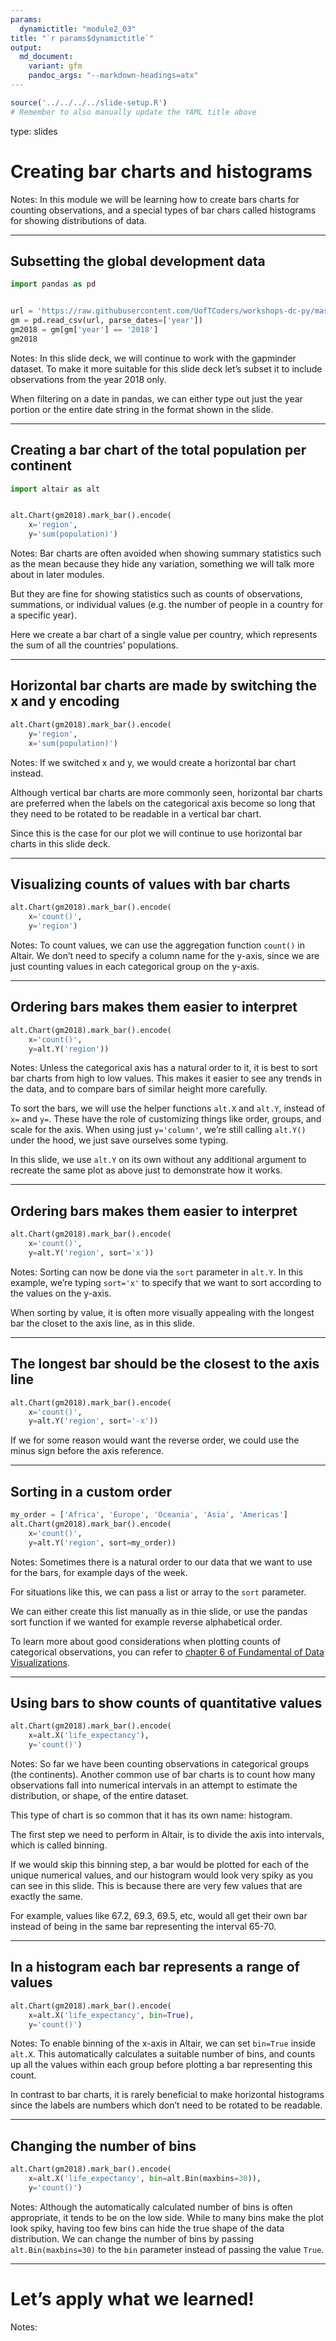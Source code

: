 ```yaml
---
params:
  dynamictitle: "module2_03"
title: "`r params$dynamictitle`"
output:
  md_document:
    variant: gfm
    pandoc_args: "--markdown-headings=atx"
---
```


```r
source('../../../../slide-setup.R')
# Remember to also manually update the YAML title above
```

type: slides

# Creating bar charts and histograms

Notes:
In this module
we will be learning how to create bars charts for counting observations,
and a special types of bar chars called histograms
for showing distributions of data.

---

## Subsetting the global development data

```python
import pandas as pd


url = 'https://raw.githubusercontent.com/UofTCoders/workshops-dc-py/master/data/processed/world-data-gapminder.csv'
gm = pd.read_csv(url, parse_dates=['year'])
gm2018 = gm[gm['year'] == '2018']
gm2018
```

Notes:
In this slide deck,
we will continue to work with the gapminder dataset.
To make it more suitable for this slide deck
let's subset it to include observations from the year 2018 only.

When filtering on a date in pandas,
we can either type out just the year portion
or the entire date string in the format shown in the slide.

---

## Creating a bar chart of the total population per continent

```python
import altair as alt


alt.Chart(gm2018).mark_bar().encode(
    x='region',
    y='sum(population)')
```

Notes:
Bar charts are often avoided when showing summary statistics such as the mean
because they hide any variation,
something we will talk more about in later modules.

But they are fine for showing statistics
such as counts of observations, summations, or individual values
(e.g. the number of people in a country for a specific year).

Here we create a bar chart of a single value per country,
which represents the sum of all the countries' populations.

---

## Horizontal bar charts are made by switching the x and y encoding

```python
alt.Chart(gm2018).mark_bar().encode(
    y='region',
    x='sum(population)')
```

Notes:
If we switched x and y,
we would create a horizontal bar chart instead.

Although vertical bar charts are more commonly seen,
horizontal bar charts are preferred
when the labels on the categorical axis
become so long that they need to be rotated
to be readable in a vertical bar chart.

Since this is the case for our plot
we will continue to use horizontal bar charts
in this slide deck.

---

## Visualizing counts of values with bar charts

```python
alt.Chart(gm2018).mark_bar().encode(
    x='count()',
    y='region')
```

Notes:
To count values,
we can use the aggregation function `count()` in Altair.
We don't need to specify a column name for the y-axis,
since we are just counting values in each categorical group on the y-axis.

---

## Ordering bars makes them easier to interpret

```python
alt.Chart(gm2018).mark_bar().encode(
    x='count()',
    y=alt.Y('region'))
```

Notes:
Unless the categorical axis has a natural order to it,
it is best to sort bar charts from high to low values.
This makes it easier to see any trends in the data,
and to compare bars of similar height more carefully.

To sort the bars,
we will use the helper functions `alt.X` and `alt.Y`,
instead of `x=` and `y=`.
These have the role of customizing things like order, groups, and scale for the axis.
When using just `y='column'`,
we're still calling `alt.Y()` under the hood,
we just save ourselves some typing.

In this slide,
we use `alt.Y`
on its own without any additional argument
to recreate the same plot as above
just to demonstrate how it works.

---

## Ordering bars makes them easier to interpret

```python
alt.Chart(gm2018).mark_bar().encode(
    x='count()',
    y=alt.Y('region', sort='x'))
```

Notes:
Sorting can now be done via the `sort` parameter in `alt.Y`.
In this example,
we're typing `sort='x'` to specify that we want to sort
according to the values on the y-axis.

When sorting by value,
it is often more visually appealing with the longest bar
the closet to the axis line,
as in this slide.

---

## The longest bar should be the closest to the axis line

```python
alt.Chart(gm2018).mark_bar().encode(
    x='count()',
    y=alt.Y('region', sort='-x'))
```

If we for some reason would want the reverse order,
we could use the minus sign before the axis reference.

---

## Sorting in a custom order

```python
my_order = ['Africa', 'Europe', 'Oceania', 'Asia', 'Americas']
alt.Chart(gm2018).mark_bar().encode(
    x='count()',
    y=alt.Y('region', sort=my_order))
```

Notes:
Sometimes there is a natural order to our data
that we want to use for the bars,
for example days of the week.

For situations like this,
we can pass a list or array
to the `sort` parameter.

We can either create this list manually as in thie slide,
or use the pandas sort function if we wanted
for example reverse alphabetical order.

To learn more about good considerations
when plotting counts of categorical observations,
you can refer to [chapter 6 of Fundamental of Data Visualizations](https://clauswilke.com/dataviz/visualizing-amounts.html).

---

## Using bars to show counts of quantitative values

```python
alt.Chart(gm2018).mark_bar().encode(
    x=alt.X('life_expectancy'),
    y='count()')
```

Notes:
So far we have been counting observations in categorical groups
(the continents).
Another common use of bar charts is to count how many observations
fall into numerical intervals
in an attempt to estimate the distribution, or shape, of the entire dataset.

This type of chart is so common that it has its own name: histogram.

The first step we need to perform in Altair,
is to divide the axis into intervals,
which is called binning.

If we would skip this binning step,
a bar would be plotted for each of the unique numerical values,
and our histogram would look very spiky as you can see in this slide.
This is because there are very few values that are exactly the same.

For example,
values like 67.2, 69.3, 69.5, etc,
would all get their own bar
instead of being in the same bar
representing the interval 65-70.

---

## In a histogram each bar represents a range of values

```python
alt.Chart(gm2018).mark_bar().encode(
    x=alt.X('life_expectancy', bin=True),
    y='count()')
```

Notes:
To enable binning of the x-axis in Altair,
we can set `bin=True` inside `alt.X`.
This automatically calculates a suitable number of bins,
and counts up all the values within each group
before plotting a bar representing this count.

In contrast to bar charts,
it is rarely beneficial to make horizontal histograms
since the labels are numbers which don't need to be rotated to be readable.

---

## Changing the number of bins

```python
alt.Chart(gm2018).mark_bar().encode(
    x=alt.X('life_expectancy', bin=alt.Bin(maxbins=30)),
    y='count()')
```

Notes:
Although the automatically calculated number of bins is often appropriate,
it tends to be on the low side.
While to many bins make the plot look spiky,
having too few bins can hide the true shape of the data distribution.
We can change the number of bins by passing `alt.Bin(maxbins=30)`
to the `bin` parameter instead of passing the value `True`.

---

# Let's apply what we learned!

Notes: <br>
